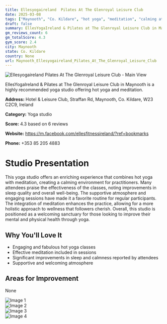 ```yaml
---
title: Ellesyogaireland  Pilates At The Glenroyal Leisure Club
date: 2025-03-08
tags: ["Maynooth", "Co. Kildare", "hot yoga", "meditation", "calming atmosphere", "enriching experience", "Maynooth"]  
draft: false
summary: EllesYogaIreland & Pilates at The Glenroyal Leisure Club in Maynooth is a highly recommended yoga studio offering hot yoga and meditation.
gm_reviews_count: 6
gm_totalScore: 4.3
gym_score: 2.4
city: Maynooth
state: Co. Kildare
country: None
url: Maynooth_Ellesyogaireland_Pilates_At_The_Glenroyal_Leisure_Club
---
```


<div className="aspect-[16/9] relative my-8">
  <img 
    src="https://lh5.googleusercontent.com/p/AF1QipP9APougSGrvw7T_x0bewFI7Mf9a637kG5Xu4Vc=w1920-h1080-k-no"
    alt="Ellesyogaireland  Pilates At The Glenroyal Leisure Club - Main View"
    className="object-cover absolute inset-0 w-full h-full rounded-lg"
  />
</div>

EllesYogaIreland & Pilates at The Glenroyal Leisure Club in Maynooth is a highly recommended yoga studio offering hot yoga and meditation.

**Address:** Hotel & Leisure Club, Straffan Rd, Maynooth, Co. Kildare, W23 C2C9, Ireland

**Category:** Yoga studio

**Score:** 4.3 based on 6 reviews

**Website:** https://m.facebook.com/ellesfitnessireland/?ref=bookmarks

**Phone:** +353 85 205 4883

# Studio Presentation

This yoga studio offers an enriching experience that combines hot yoga with meditation, creating a calming environment for practitioners. Many attendees praise the effectiveness of the classes, noting improvements in sleep quality and overall well-being. The supportive atmosphere and engaging sessions have made it a favorite routine for regular participants. The integration of meditation enhances the practice, allowing for a more holistic approach to wellness that followers cherish. Overall, this studio is positioned as a welcoming sanctuary for those looking to improve their mental and physical health through yoga.



## Why You'll Love It

- Engaging and fabulous hot yoga classes
- Effective meditation included in sessions
- Significant improvements in sleep and calmness reported by attendees
- Supportive and welcoming atmosphere

## Areas for Improvement

None

<div className="grid grid-cols-1 xl:grid-cols-2 gap-4 my-8">
<div className="aspect-[4/3] relative"><img src="https://lh5.googleusercontent.com/p/AF1QipNTVgRTZOYCXi86FlufNDd37q_pOmP92LKhJAUH=w1920-h1080-k-no" alt="Image 1" className="object-cover absolute inset-0 w-full h-full rounded-lg" /></div>
<div className="aspect-[4/3] relative"><img src="https://lh5.googleusercontent.com/p/AF1QipNHXwiwWiOJjlXBw--p-ntbKrU2HX93uVSsA_Hj=w1920-h1080-k-no" alt="Image 2" className="object-cover absolute inset-0 w-full h-full rounded-lg" /></div>
<div className="aspect-[4/3] relative"><img src="https://lh5.googleusercontent.com/p/AF1QipPszIHTvqBbBkxe3M6-ubJRwx2AKOHKXv6zmG9x=w1920-h1080-k-no" alt="Image 3" className="object-cover absolute inset-0 w-full h-full rounded-lg" /></div>
<div className="aspect-[4/3] relative"><img src="https://lh5.googleusercontent.com/p/AF1QipNh_315eaPthyz7S6gfmyECyaza9dhcuQ0WwSuK=w1920-h1080-k-no" alt="Image 4" className="object-cover absolute inset-0 w-full h-full rounded-lg" /></div>
</div>